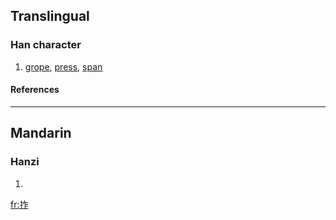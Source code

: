 ==Translingual==
===Han character===
{{Han char|rn=64|rad=手|as=05|sn=8|four=|canj=手人尸 (QOS)}}
# [[grope]], [[press]], [[span]]
====References====
{{Han ref|kx=0424.160|dkj=11938|dj=0772.130|hdz=31853.060|uh=62C3|ud=25283}}
----
==Mandarin==
===Hanzi===
{{cmn-hanzi|pin=[[zhà]] ([[zha4]]), [[zhǎn]] ([[zhan3]])|wg=cha<sup>4</sup>, chan<sup>3</sup>}}
# {{defn|Mandarin}}

[[fr:拃]]